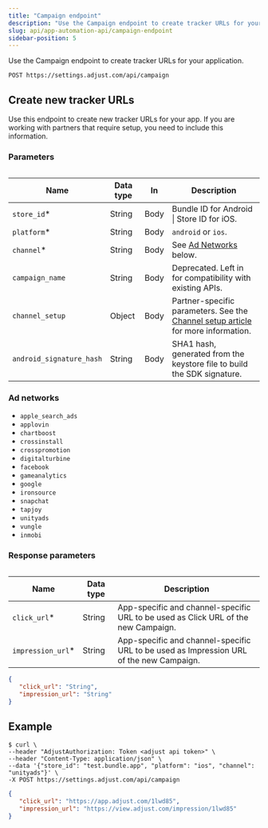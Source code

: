 ```yaml
---
title: "Campaign endpoint"
description: "Use the Campaign endpoint to create tracker URLs for your application."
slug: api/app-automation-api/campaign-endpoint
sidebar-position: 5
---
```


Use the Campaign endpoint to create tracker URLs for your application.

```http title="Endpoint" "/campaign"
POST https://settings.adjust.com/api/campaign
```

## Create new tracker URLs

Use this endpoint to create new tracker URLs for your app. If you are working with partners that require setup, you need to include this information.

### Parameters

<Table>

| Name                     | Data type | In   | Description                                                                                                                  |
| ------------------------ | --------- | ---- | ---------------------------------------------------------------------------------------------------------------------------- |
| `store_id`\*             | String    | Body | Bundle ID for Android \| Store ID for iOS.                                                                                   |
| `platform`\*             | String    | Body | `android` or `ios`.                                                                                                          |
| `channel`\*              | String    | Body | See [Ad Networks](#ad-networks) below.                                                                                       |
| `campaign_name`          | String    | Body | Deprecated. Left in for compatibility with existing APIs.                                                                    |
| `channel_setup`          | Object    | Body | Partner-specific parameters. See the [Channel setup article](/en/api/app-automation-api/channel-setup) for more information. |
| `android_signature_hash` | String    | Body | SHA1 hash, generated from the keystore file to build the SDK signature.                                                      |

</Table>

<Accordion>

### Ad networks

-  `apple_search_ads`
-  `applovin`
-  `chartboost`
-  `crossinstall`
-  `crosspromotion`
-  `digitalturbine`
-  `facebook`
-  `gameanalytics`
-  `google`
-  `ironsource`
-  `snapchat`
-  `tapjoy`
-  `unityads`
-  `vungle`
-  `inmobi`

</Accordion>

### Response parameters

<Table>

| Name               | Data type | Description                                                                             |
| ------------------ | --------- | --------------------------------------------------------------------------------------- |
| `click_url`\*      | String    | App-specific and channel-specific URL to be used as Click URL of the new Campaign.      |
| `impression_url`\* | String    | App-specific and channel-specific URL to be used as Impression URL of the new Campaign. |

</Table>

```json title="Response format"
{
   "click_url": "String",
   "impression_url": "String"
}
```

## Example

```console title="cURL" '"store_id"' '"platform"' '"channel"'
$ curl \
--header "AdjustAuthorization: Token <adjust api token>" \
--header "Content-Type: application/json" \
--data '{"store_id": "test.bundle.app", "platform": "ios", "channel": "unityads"}' \
-X POST https://settings.adjust.com/api/campaign
```

```json title="Success response"
{
   "click_url": "https://app.adjust.com/1lwd85",
   "impression_url": "https://view.adjust.com/impression/1lwd85"
}
```
